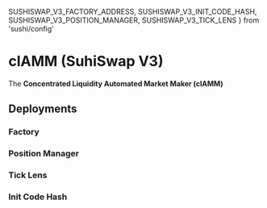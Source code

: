   SUSHISWAP_V3_FACTORY_ADDRESS,
  SUSHISWAP_V3_INIT_CODE_HASH,
  SUSHISWAP_V3_POSITION_MANAGER,
  SUSHISWAP_V3_TICK_LENS
} from 'sushi/config'

# clAMM (SuhiSwap V3)

The **Concentrated Liquidity Automated Market Maker (clAMM)** 

## Deployments

### Factory
<AddressTable data={SUSHISWAP_V3_FACTORY_ADDRESS} />

### Position Manager
<AddressTable data={SUSHISWAP_V3_POSITION_MANAGER} />

### Tick Lens
<AddressTable data={SUSHISWAP_V3_TICK_LENS} />

### Init Code Hash
<NetworkTable data={SUSHISWAP_V3_INIT_CODE_HASH} />